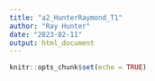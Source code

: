 ```yaml
---
title: "a2_HunterRaymond_T1"
author: "Ray Hunter"
date: "2023-02-11"
output: html_document
---
```


```r
knitr::opts_chunk$set(echo = TRUE)
```
